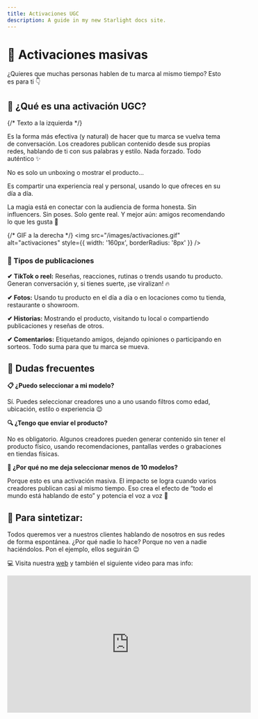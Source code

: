 ```yaml
---
title: Activaciones UGC
description: A guide in my new Starlight docs site.
---
```


# 🤳 Activaciones masivas

¿Quieres que muchas personas hablen de tu marca al mismo tiempo? Esto es para ti 👇

## 🎯 ¿Qué es una activación UGC?

<div style={{ display: 'flex', alignItems: 'flex-start', gap: '24px', marginBottom: '32px' }}>
  {/* Texto a la izquierda */}
  <div style={{ lineHeight: '1.8', maxWidth: '600px' }}>
    <p>Es la forma más efectiva (y natural) de hacer que tu marca se vuelva tema de conversación. Los creadores publican contenido desde sus propias redes, hablando de ti con sus palabras y estilo. Nada forzado. Todo auténtico ✨</p>
    <p>No es solo un unboxing o mostrar el producto...</p>
    <p>Es compartir una experiencia real y personal, usando lo que ofreces en su día a día.</p>
    <p>La magia está en conectar con la audiencia de forma honesta. Sin influencers. Sin poses. Solo gente real. Y mejor aún: amigos recomendando lo que les gusta 💜</p>
  </div>

  {/* GIF a la derecha */}
  <img src="/images/activaciones.gif" alt="activaciones" style={{ width: '160px', borderRadius: '8px' }} />
</div>



### 💬 Tipos de publicaciones

**✔ TikTok o reel:** Reseñas, reacciones, rutinas o trends usando tu producto. Generan conversación y, si tienes suerte, ¡se viralizan! 🔥

**✔ Fotos:** Usando tu producto en el día a día o en locaciones como tu tienda, restaurante o showroom.

**✔ Historias:** Mostrando el producto, visitando tu local o compartiendo publicaciones y reseñas de otros.

**✔ Comentarios:** Etiquetando amigos, dejando opiniones o participando en sorteos. Todo suma para que tu marca se mueva.

## 🤔 Dudas frecuentes

<div style={{ backgroundColor: '#e8f5e9', border: '1px solid #c8e6c9', padding: '16px', borderRadius: '8px', marginBottom: '16px' }}>
  <p><strong>📋 ¿Puedo seleccionar a mi modelo?</strong></p>
  <p>Sí. Puedes seleccionar creadores uno a uno usando filtros como edad, ubicación, estilo o experiencia 😉</p>
</div>

<div style={{ backgroundColor: '#e8f5e9', border: '1px solid #c8e6c9', padding: '16px', borderRadius: '8px', marginBottom: '16px' }}>
  <p><strong>🔍 ¿Tengo que enviar el producto?</strong></p>
  <p>No es obligatorio. Algunos creadores pueden generar contenido sin tener el producto físico, usando recomendaciones, pantallas verdes o grabaciones en tiendas físicas.</p>
</div>

<div style={{ backgroundColor: '#e8f5e9', border: '1px solid #c8e6c9', padding: '16px', borderRadius: '8px', marginBottom: '16px' }}>
  <p><strong>📃 ¿Por qué no me deja seleccionar menos de 10 modelos?</strong></p>
  <p>Porque esto es una activación masiva. El impacto se logra cuando varios creadores publican casi al mismo tiempo. Eso crea el efecto de “todo el mundo está hablando de esto” y potencia el voz a voz 🙌</p>
</div>



## 🧵 Para sintetizar:

Todos queremos ver a nuestros clientes hablando de nosotros en sus redes de forma espontánea. ¿Por qué nadie lo hace? Porque no ven a nadie haciéndolos. Pon el ejemplo, ellos seguirán 😉

💻 Visita nuestra [web](https://app.monomo.com.co/empiezatuactivacion) y también el siguiente video para mas info: 

<iframe width="560" height="315" src="https://www.youtube.com/embed/1WyudHJBsVQ?si=quZc2HITnKL9o5Bn" title="YouTube video player" frameborder="0" allow="accelerometer; autoplay; clipboard-write; encrypted-media; gyroscope; picture-in-picture; web-share" referrerpolicy="strict-origin-when-cross-origin" allowfullscreen></iframe>
